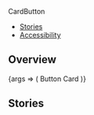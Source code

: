 

<Meta title="Components/CardButton" component={CardButton} />

<PageHeader>CardButton</PageHeader>

- [Stories](#stories)
- [Accessibility](#accessibility)

## Overview

<Canvas>
  <Story name="Default">
    {args => (
      <CardButton {...args} width="150px" height="150px">
        <Flex justifyContent="center" alignItems="center" fullHeight>
          <Text color="text-gray-50" size="xsmall" weight="bold">
            Button Card
          </Text>
        </Flex>
      </CardButton>
    )}
  </Story>
</Canvas>

<ArgsTable story="Default" />

## Stories
